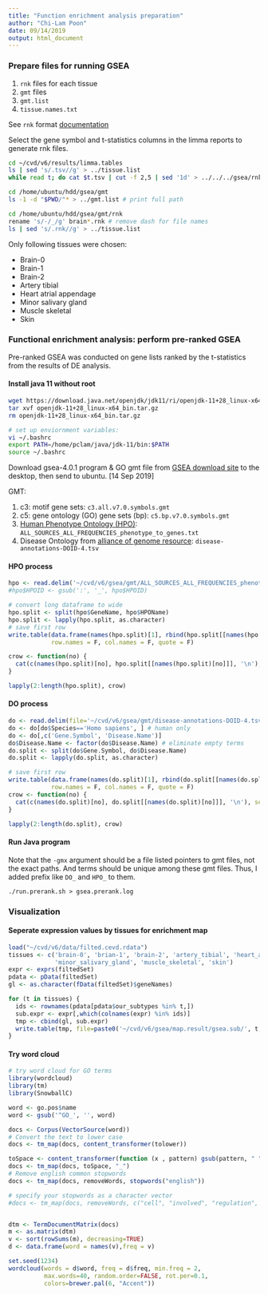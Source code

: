 ```yaml
---
title: "Function enrichment analysis preparation"
author: "Chi-Lam Poon"
date: 09/14/2019
output: html_document
---
```


### Prepare files for running GSEA

1. `rnk` files for each tissue
2. `gmt` files
3. `gmt.list`
4. `tissue.names.txt`

See `rnk` format [documentation](http://software.broadinstitute.org/cancer/software/gsea/wiki/index.php/Data_formats#RNK:_Ranked_list_file_format_.28.2A.rnk.29)

Select the gene symbol and t-statistics columns in the limma reports to generate rnk files.
```bash
cd ~/cvd/v6/results/limma.tables
ls | sed 's/.tsv//g' > ../tissue.list
while read t; do cat $t.tsv | cut -f 2,5 | sed '1d' > ../../../gsea/rnk/$t.rnk; done < tissue.list

cd /home/ubuntu/hdd/gsea/gmt
ls -1 -d "$PWD/"* > ../gmt.list # print full path

cd /home/ubuntu/hdd/gsea/gmt/rnk
rename 's/-/_/g' brain*.rnk # remove dash for file names
ls | sed 's/.rnk//g' > ../tissue.list
```


Only following tissues were chosen:

- Brain-0
- Brain-1
- Brain-2
- Artery tibial
- Heart atrial appendage
- Minor salivary gland
- Muscle skeletal
- Skin

### Functional enrichment analysis: perform pre-ranked GSEA 
Pre-ranked GSEA was conducted on gene lists ranked by the t-statistics from the results of DE analysis.

#### Install java 11 without root
```bash
wget https://download.java.net/openjdk/jdk11/ri/openjdk-11+28_linux-x64_bin.tar.gz
tar xvf openjdk-11+28_linux-x64_bin.tar.gz 
rm openjdk-11+28_linux-x64_bin.tar.gz

# set up enviornment variables:
vi ~/.bashrc
export PATH=/home/pclam/java/jdk-11/bin:$PATH
source ~/.bashrc
```

Download gsea-4.0.1 program & GO gmt file from [GSEA download site](http://software.broadinstitute.org/gsea/downloads.jsp) to the desktop, then send to ubuntu. [14 Sep 2019]


GMT:

1. c3: motif gene sets: `c3.all.v7.0.symbols.gmt`
2. c5: gene ontology (GO) gene sets (bp): `c5.bp.v7.0.symbols.gmt`
3. [Human Phenotype Ontology (HPO)](https://hpo.jax.org/app/download/annotation): `ALL_SOURCES_ALL_FREQUENCIES_phenotype_to_genes.txt`
4. Disease Ontology from [alliance of genome resource](https://build.alliancegenome.org/downloads): `disease-annotations-DOID-4.tsv`

#### HPO process
```R
hpo <- read.delim('~/cvd/v6/gsea/gmt/ALL_SOURCES_ALL_FREQUENCIES_phenotype_to_genes.txt', comment.char = "#", col.names = c('HPOID', 'HPOName', 'GeneID', 'GeneName'), check.names = F)
#hpo$HPOID <- gsub(':', '_', hpo$HPOID)

# convert long dataframe to wide
hpo.split <- split(hpo$GeneName, hpo$HPOName)
hpo.split <- lapply(hpo.split, as.character)
# save first row
write.table(data.frame(names(hpo.split)[1], rbind(hpo.split[[names(hpo.split)[1]]])), file='~/cvd/v6/gsea/gmt/hpo.symbols.gmt', sep = '\t',
            row.names = F, col.names = F, quote = F)

crow <- function(no) {
  cat(c(names(hpo.split)[no], hpo.split[[names(hpo.split)[no]]], '\n'), sep = '\t', file='~/cvd/v6/gsea/gmt/hpo.symbols.gmt', append=T)
}

lapply(2:length(hpo.split), crow)
```


#### DO process
```R
do <- read.delim(file='~/cvd/v6/gsea/gmt/disease-annotations-DOID-4.tsv')
do <- do[do$Species=='Homo sapiens', ] # human only
do <- do[,c('Gene.Symbol', 'Disease.Name')]
do$Disease.Name <- factor(do$Disease.Name) # eliminate empty terms
do.split <- split(do$Gene.Symbol, do$Disease.Name)
do.split <- lapply(do.split, as.character)

# save first row
write.table(data.frame(names(do.split)[1], rbind(do.split[[names(do.split)[1]]])), file='~/cvd/v6/gsea/gmt/do.symbols.gmt', sep = '\t',
            row.names = F, col.names = F, quote = F)
crow <- function(no) {
  cat(c(names(do.split)[no], do.split[[names(do.split)[no]]], '\n'), sep = '\t', file='~/cvd/v6/gsea/gmt/do.symbols.gmt', append=T)
}

lapply(2:length(do.split), crow)
```


#### Run Java program
Note that the `-gmx` argument should be a file listed pointers to gmt files, not the exact paths. And terms should be unique among these gmt files. Thus, I added prefix like `DO_` and `HPO_` to them.

`./run.prerank.sh > gsea.prerank.log`

### Visualization

#### Seperate expression values by tissues for enrichment map
```R
load("~/cvd/v6/data/filted.cevd.rdata")
tissues <- c('brain-0', 'brian-1', 'brain-2', 'artery_tibial', 'heart_atrial_appendage', 
             'minor_salivary_gland', 'muscle_skeletal', 'skin')
expr <- exprs(filtedSet)
pdata <- pData(filtedSet)
gl <- as.character(fData(filtedSet)$geneNames)

for (t in tissues) {
  ids <- rownames(pdata[pdata$our_subtypes %in% t,])
  sub.expr <- expr[,which(colnames(expr) %in% ids)]
  tmp <- cbind(gl, sub.expr)
  write.table(tmp, file=paste0('~/cvd/v6/gsea/map.result/gsea.sub/', t, '.expr.txt'), quote = F, col.names = T, row.names = F, sep = '\t')
}
```



#### Try word cloud
```R
# try word cloud for GO terms 
library(wordcloud)
library(tm)
library(SnowballC)

word <- go.pos$name
word <- gsub('^GO_', '', word)

docs <- Corpus(VectorSource(word))
# Convert the text to lower case
docs <- tm_map(docs, content_transformer(tolower))

toSpace <- content_transformer(function (x , pattern) gsub(pattern, " ", x))
docs <- tm_map(docs, toSpace, "_")
# Remove english common stopwords
docs <- tm_map(docs, removeWords, stopwords("english"))

# specify your stopwords as a character vector
#docs <- tm_map(docs, removeWords, c("cell", "involved", "regulation", "positive", 'negative', 'process', 'response', 'production'))


dtm <- TermDocumentMatrix(docs)
m <- as.matrix(dtm)
v <- sort(rowSums(m), decreasing=TRUE)
d <- data.frame(word = names(v),freq = v)

set.seed(1234)
wordcloud(words = d$word, freq = d$freq, min.freq = 2,
          max.words=40, random.order=FALSE, rot.per=0.1, 
          colors=brewer.pal(6, "Accent"))

```


